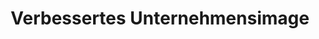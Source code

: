 ---
title: "Verbessertes Unternehmensimage"
description: "CSR-Reports zeigen, dass ein Unternehmen sich seiner sozialen und ökologischen Verantwortung bewusst ist."
---